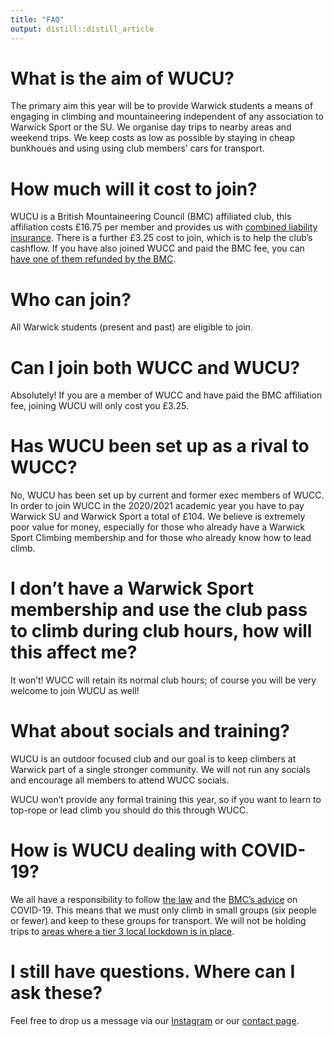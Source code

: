 ```yaml
---
title: "FAQ"
output: distill::distill_article
---
```


# What is the aim of WUCU?
The primary aim this year will be to provide Warwick students a means of engaging in climbing and mountaineering independent of any association to Warwick Sport or the SU. We organise day trips to nearby areas and weekend trips. We keep costs as low as possible by staying in cheap bunkhoues and using using club members' cars for transport.


# How much will it cost to join?

WUCU is a British Mountaineering Council (BMC) affiliated club, this affiliation costs £16.75 per member and provides us with [combined liability insurance](http://www.bmc-insurance-centre.co.uk/uploads/documents/bmc-insurance-centre//BMC-Club-Summary-2020-June-2020.pdf). There is a further £3.25 cost to join, which is to help the club’s cashflow. If you have also joined WUCC and paid the BMC fee, you can [have one of them refunded by the BMC](https://www.thebmc.co.uk/claiming-multiple-membership-refunds).


# Who can join?

All Warwick students (present and past) are eligible to join.


# Can I join both WUCC and WUCU?

Absolutely! If you are a member of WUCC and have paid the BMC affiliation fee, joining WUCU will only cost you £3.25.


# Has WUCU been set up as a rival to WUCC?

No, WUCU has been set up by current and former exec members of WUCC. In order to join WUCC in the 2020/2021 academic year you have to pay Warwick SU and Warwick Sport a total of £104. We believe is extremely poor value for money, especially for those who already have a Warwick Sport Climbing membership and for those who already know how to lead climb.


# I don’t have a Warwick Sport membership and use the club pass to climb during club hours, how will this affect me?

It won’t! WUCC will retain its normal club hours; of course you will be very welcome to join WUCU as well!


# What about socials and training?

WUCU is an outdoor focused club and our goal is to keep climbers at Warwick part of a single stronger community. We will not run any socials and encourage all members to attend WUCC socials.


WUCU won’t provide any formal training this year, so if you want to learn to top-rope or lead climb you should do this through WUCC.


# How is WUCU dealing with COVID-19?

We all have a responsibility to follow [the law](https://www.gov.uk/coronavirus) and the [BMC’s advice](https://www.thebmc.co.uk/covid19-restarting-club-meets) on COVID-19. This means that we must only climb in small groups (six people or fewer) and keep to these groups for transport. We will not be holding trips to [areas where a tier 3 local lockdown is in place](https://www.gov.uk/find-coronavirus-local-restrictions).


# I still have questions. Where can I ask these?

Feel free to drop us a message via our [Instagram](https://www.instagram.com/warwick_climbers_union/) or our [contact page](contact.html).